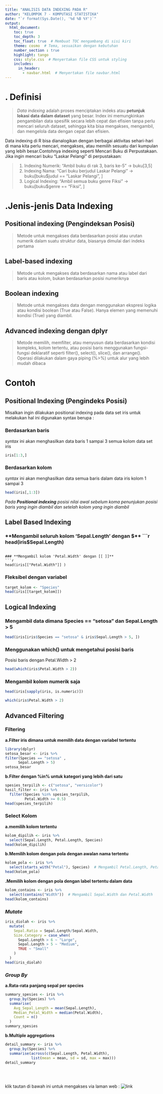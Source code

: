 ---
title: "ANALISIS DATA INDEXING PADA R"
author: "KELOMPOK 7 - KOMPUTASI STATISTIKA"
date: "`r format(Sys.Date(), '%d %B %Y')`"
output:
  html_document:
    toc: true  
    toc_depth: 3 
    toc_float: true  # Membuat TOC mengambang di sisi kiri
    theme: cosmo  # Tema, sesuaikan dengan kebutuhan
    number_section : true 
    highlight: tango
    css: style.css  # Menyertakan file CSS untuk styling
    includes:
      in_header:
        - navbar.html  # Menyertakan file navbar.html
---




# . **Definisi**
<div class=blockquotes>
  > _Data indexing_ adalah proses menciptakan indeks atau **petunjuk lokasi data dalam dataset** yang besar. Index ini memungkinkan pengambilan data spesifik secara lebih cepat dan efisien tanpa perlu mencari seluruh dataset, sehingga kita bisa mengakses, mengambil, dan mengelola data dengan cepat dan efisien.
  
</div>

Data indexing di R bisa dianalogikan dengan berbagai aktivitas sehari-hari di mana kita perlu mencari, mengakses, atau memilih sesuatu dari kumpulan yang lebih besar.Contohnya indexing seperti Mencari Buku di Perpustakaan.
Jika ingin mencari buku "Laskar Pelangi" di perpustakaan:

>1. Indexing Numerik: "Ambil buku di rak 3, baris ke-5" → buku[3,5]
>2. Indexing Nama: "Cari buku berjudul Laskar Pelangi" → buku[buku$judul == "Laskar Pelangi", ] <br>
>3. Logical Indexing: "Ambil semua buku genre Fiksi" → buku[buku$genre == "Fiksi", ]



# .**Jenis-jenis Data Indexing**

## **Positional indexing (Pengindeksan Posisi)**

>Metode untuk mengakses data berdasarkan posisi atau urutan numerik dalam suatu struktur data, biasanya dimulai dari indeks pertama

## **Label-based indexing**

>Metode untuk mengakses data berdasarkan nama atau label dari baris atau kolom, bukan berdasarkan posisi numeriknya

## **Boolean indexing**

>Metode untuk mengakses data dengan menggunakan ekspresi logika atau kondisi boolean (True atau False). Hanya elemen yang memenuhi kondisi (True) yang diambil.

## **Advanced indexing dengan dplyr**

>Metode memilih, memfilter, atau menyusun data berdasarkan kondisi kompleks, kolom tertentu, atau posisi baris menggunakan fungsi-fungsi deklaratif seperti filter(), select(), slice(), dan arrange(). Operasi dilakukan dalam gaya piping (%>%) untuk alur yang lebih mudah dibaca

# **Contoh**

## **Positional Indexing (Pengindeks Posisi)**
Misalkan ingin dilakukan positional indexing pada data set iris untuk melakukan hal ini digunakan syntax berupa : <br>

### **Berdasarkan baris**
_syntax_  ini akan menghasilkan data baris 1 sampai 3 semua kolom data set iris
```{r}
iris[1:3,]
```



### **Berdasarkan kolom**
_syntax_ ini akan menghasilkan data semua baris dalam data iris kolom 1 sampai 3
```{r}
head(iris[,1:3])
```

 
   
_Pada **Positional indexing** posisi nilai awal sebelum koma penunjukan posisi baris yang ingin diambil dan setelah kolom yang ingin diambil_

## **Label Based Indexing**

### **Mengambil seluruh kolom 'Sepal.Length' dengan $**
```{r}
head(iris$Sepal.Length)
```

### **Mengambil kolom 'Petal.Width' dengan [[ ]]**
```{r}
head(iris[["Petal.Width"]] )

```

### **Fleksibel dengan variabel**
```{r}
target_kolom <- "Species"
head(iris[[target_kolom]])
```


## **Logical Indexing**
### **Mengambil data dimana Species == "setosa" dan Sepal.Length > 5**
```{r}

head(iris[iris$Species == "setosa" & iris$Sepal.Length > 5, ])

```
### **Menggunakan which() untuk mengetahui posisi baris**
Posisi baris dengan Petal.Width > 2
```{r}
head(which(iris$Petal.Width > 2))  
```
### **Mengambil kolom numerik saja**
```{r}
head(iris[sapply(iris, is.numeric)]) 
```


```{r echo=FALSE}
which(iris$Petal.Width > 2)
```

## **Advanced Filtering**

### **Filtering**

**a.Filter iris dimana untuk memilih data dengan variabel tertentu**
```{r}
library(dplyr)
setosa_besar <- iris %>%
filter(Species == "setosa" ,
      Sepal.Length > 5)
setosa_besar
```
**b.Filter dengan %in% untuk  kategori yang lebih dari satu**
```{r}
spesies_terpilih <- c("setosa", "versicolor")
hasil_filter <- iris %>%
  filter(Species %in% spesies_terpilih,
         Petal.Width >= 0.5)
head(spesies_terpilih)

```


### **Select Kolom**
**a.memilih kolom tertentu**
```{r}
kolom_dipilih <- iris %>%
  select(Sepal.Length, Petal.Length, Species)
head(kolom_dipilih)
```

 **b.Memilih kolom dengan pola dengan awalan nama tertentu**
```{r}
kolom_pola <- iris %>%
  select(starts_with("Petal"), Species)  # Mengambil Petal.Length, Petal.Width, dan Species
head(kolom_pola)
```
 
 **.Memilih kolom dengan pola dengan label tertentu  dalam data **
```{r}
kolom_contains <- iris %>%
  select(contains("Width"))  # Mengambil Sepal.Width dan Petal.Width
head(kolom_contains)
```

### **_Mutate_**

```{r}
iris_diolah <- iris %>%
  mutate(
    Sepal.Ratio = Sepal.Length/Sepal.Width,
    Size.Category = case_when(
      Sepal.Length > 6 ~ "Large",
      Sepal.Length > 5 ~ "Medium",
      TRUE ~ "Small"
    )
  )
head(iris_diolah)
```

### **_Group By_**
**a.Rata-rata panjang sepal per species**
```{r}
summary_spesies <- iris %>%
  group_by(Species) %>%
  summarise(
    Avg_Sepal_Length = mean(Sepal.Length),
    Median_Petal_Width = median(Petal.Width),
    Count = n()
  )
summary_spesies
```
**b.Multiple aggregations**
```{r}
detail_summary <- iris %>%
  group_by(Species) %>%
  summarise(across(c(Sepal.Length, Petal.Width), 
            list(mean = mean, sd = sd, max = max)))
detail_summary
```
<br>
<br>

klik tautan di bawah ini untuk mengakses via laman web :
![link ](https://siscanaila.github.io/test_1/)



